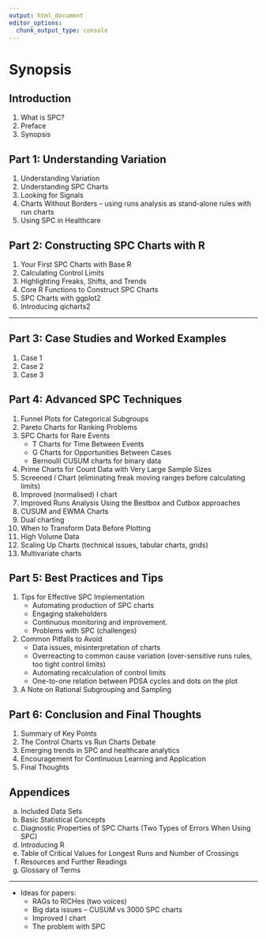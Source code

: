 ```yaml
---
output: html_document
editor_options: 
  chunk_output_type: console
---
```

# Synopsis {-#synopsis}


## Introduction {-}

1. What is SPC?
1. Preface
1. Synopsis

## Part 1: Understanding Variation {-}

1. Understanding Variation
1. Understanding SPC Charts
1. Looking for Signals
1. Charts Without Borders – using runs analysis as stand-alone rules with run charts
1. Using SPC in Healthcare

## Part 2: Constructing SPC Charts with R {-}

1. Your First SPC Charts with Base R
1. Calculating Control Limits
1. Highlighting Freaks, Shifts, and Trends
1. Core R Functions to Construct SPC Charts
1. SPC Charts with ggplot2
1. Introducing qicharts2

----

## Part 3: Case Studies and Worked Examples {-}

1. Case 1
1. Case 2
1. Case 3

## Part 4: Advanced SPC Techniques {-}

1. Funnel Plots for Categorical Subgroups
1. Pareto Charts for Ranking Problems
1. SPC Charts for Rare Events
    - T Charts for Time Between Events
    - G Charts for Opportunities Between Cases
    - Bernoulli CUSUM charts for binary data
1. Prime Charts for Count Data with Very Large Sample Sizes
1. Screened I Chart (eliminating freak moving ranges before calculating limits)
1. Improved (normalised) I chart
1. Improved Runs Analysis Using the Bestbox and Cutbox approaches
1. CUSUM and EWMA Charts
1. Dual charting
1. When to Transform Data Before Plotting
1. High Volume Data
1. Scaling Up Charts (technical issues, tabular charts, grids)
1. Multivariate charts

## Part 5: Best Practices and Tips {-}

1. Tips for Effective SPC Implementation
    - Automating production of SPC charts
    - Engaging stakeholders
    - Continuous monitoring and improvement.
    - Problems with SPC (challenges)
1. Common Pitfalls to Avoid
    - Data issues, misinterpretation of charts
    - Overreacting to common cause variation (over-sensitive runs rules, too tight control limits)
    - Automating recalculation of control limits
    - One-to-one relation between PDSA cycles and dots on the plot
1. A Note on Rational Subgrouping and Sampling

## Part 6: Conclusion and Final Thoughts {-}

1. Summary of Key Points
1. The Control Charts vs Run Charts Debate
1. Emerging trends in SPC and healthcare analytics
1. Encouragement for Continuous Learning and Application
1. Final Thoughts

## Appendices {-}

a. Included Data Sets
a. Basic Statistical Concepts
a. Diagnostic Properties of SPC Charts (Two Types of Errors When Using SPC)
a. Introducing R
a. Table of Critical Values for Longest Runs and Number of Crossings
a. Resources and Further Readings
a. Glossary of Terms

----

- Ideas for papers:
  - RAGs to RICHes (two voices)
  - Big data issues -- CUSUM vs 3000 SPC charts
  - Improved I chart
  - The problem with SPC


